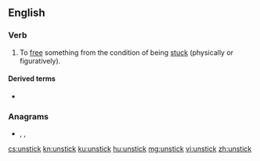 ==English==

===Verb===
{{en-verb|unsticks|unsticking|unstuck}}

# To [[free]] something from the condition of being [[stuck]] (physically or figuratively).

====Derived terms====
* {{l|en|come unstuck}}

===Anagrams===
* {{l|en|tucks in}}, {{l|en|tunicks}}, {{l|en|unticks}}

[[cs:unstick]]
[[kn:unstick]]
[[ku:unstick]]
[[hu:unstick]]
[[mg:unstick]]
[[vi:unstick]]
[[zh:unstick]]